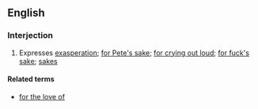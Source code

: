 ==English==

===Interjection===
{{en-intj|pos=[[for]] the [[love]] of [[God]]}}

# Expresses [[exasperation]]; [[for Pete's sake]]; [[for crying out loud]]; [[for fuck's sake]]; [[sakes]]

====Related terms====
* [[for the love of]]